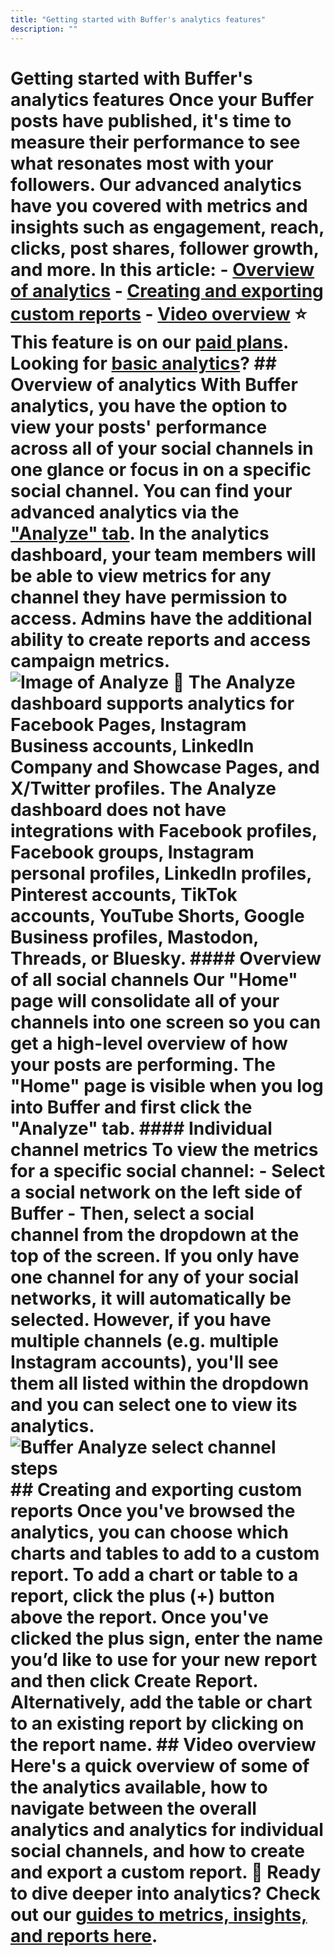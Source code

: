 ```yaml
---
title: "Getting started with Buffer's analytics features"
description: ""
---
```


# Getting started with Buffer's analytics features Once your Buffer posts have published, it's time to measure their performance to see what resonates most with your followers. Our advanced analytics have you covered with metrics and insights such as engagement, reach, clicks, post shares, follower growth, and more. In this article: - [Overview of analytics](#h_01GEF6BSD9JD8CQE4QCB4EXJ5Q) - [Creating and exporting custom reports](#01GEFXGP5F1BQ3ZXS3EP76EWBJ) - [Video overview](#h_01GEF750HY7HE5AQDQCTZFCMEW) ⭐️ This feature is on our [paid plans](https://buffer.helpscoutdocs.com/article/595-features-available-on-each-buffer-plan). Looking for [basic analytics](https://support.buffer.com//support.buffer.com/article/517-insights-on-shared-posts-within-your-publishing-dashboard)? ## Overview of analytics With Buffer analytics, you have the option to view your posts' performance across all of your social channels in one glance or focus in on a specific social channel. You can find your advanced analytics via the ["Analyze" tab](https://analyze.buffer.com/). In the analytics dashboard, your team members will be able to view metrics for any channel they have permission to access. Admins have the additional ability to create reports and access campaign metrics. ![Image of Analyze ](//d33v4339jhl8k0.cloudfront.net/docs/assets/64cb6cf86d4a3e191f237e66/images/661ff33ee3488c2f1a5b0893/file-0IsraWyshv.jpg) 📝 The Analyze dashboard supports analytics for **Facebook Pages, Instagram Business accounts, LinkedIn Company and Showcase Pages, and X/Twitter profiles**. The Analyze dashboard does not have integrations with Facebook profiles, Facebook groups, Instagram personal profiles, LinkedIn profiles, Pinterest accounts, TikTok accounts, YouTube Shorts, Google Business profiles, Mastodon, Threads, or Bluesky. #### Overview of all social channels Our "Home" page will consolidate all of your channels into one screen so you can get a high-level overview of how your posts are performing. The "Home" page is visible when you log into Buffer and first click the "Analyze" tab. #### Individual channel metrics To view the metrics for a specific social channel: - Select a social network on the left side of Buffer - Then, select a social channel from the dropdown at the top of the screen. If you only have one channel for any of your social networks, it will automatically be selected. However, if you have multiple channels (e.g. multiple Instagram accounts), you'll see them all listed within the dropdown and you can select one to view its analytics. ![Buffer Analyze select channel steps](//d33v4339jhl8k0.cloudfront.net/docs/assets/64cb6cf86d4a3e191f237e66/images/661ff616734e0c0c779a5cf9/file-LMpW4ePB3Z.jpg) ## Creating and exporting custom reports Once you've browsed the analytics, you can choose which charts and tables to add to a custom report. To add a chart or table to a report, click the plus (+) button above the report. Once you've clicked the plus sign, enter the name you’d like to use for your new report and then click Create Report. Alternatively, add the table or chart to an existing report by clicking on the report name. ## Video overview Here's a quick overview of some of the analytics available, how to navigate between the overall analytics and analytics for individual social channels, and how to create and export a custom report. **📝 Ready to dive deeper into analytics?** Check out our [guides to metrics, insights, and reports here](https://buffer.helpscoutdocs.com/category/6-analytics).